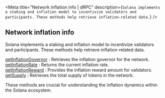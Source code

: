 
<Meta
  title="Network inflation info | dRPC"
  description={`Solana implements a staking and inflation model to incentivize validators and participants. These methods help retrieve inflation-related data.`}
/>
## Network inflation info

Solana implements a staking and inflation model to incentivize validators and participants. These methods help retrieve inflation-related data.

[getInflationGovernor](/solana-api/networkinflationinfo/getInflationGovernor) : Retrieves the inflation governor for the network. \
[getInflationRate](/solana-api/networkinflationinfo/getInflationRate) : Returns the current inflation rate. \
[getInflationReward](/solana-api/networkinflationinfo/getInflationReward) : Provides the inflation reward amount for validators. \
[getSupply](/solana-api/networkinflationinfo/getSupply) : Retrieves the total supply of tokens in the network.

These methods are crucial for understanding the inflation dynamics within the Solana ecosystem.

<Space h={16} />
<GetStarted />
